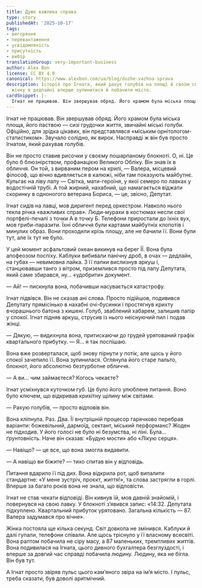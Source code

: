 ```yaml
---
title: Дуже важлива справа
type: story
publishedAt: '2025-10-17'
tags:
- вигоряння
- перевантаження
- усвідомленість
- присутність
- вибір
translationGroup: very-important-business
author: Alex Bon
license: CC BY 4.0
canonical: https://www.alexbon.com/ua/blog/duzhe-vazhna-sprava
description: Історія про Ігната, який рахує голубів на площі й своїм спокоєм змушує
  жінку в дедлайні вперше зупинитися й побачити місто.
cardSnippet: |-
  Ігнат не працював. Він звершував обряд. Його храмом була міська площа, його паствою — сизі грудочки життя, звичайні міські голуби. Офіційно, для зрідка цікавих, він представлявся «міським орнітологом-статистиком». Звучало солідно, як вирок. Насправді ж він був просто Ігнатом, який рахував голубів. 
---
```


Ігнат не працював. Він звершував обряд. Його храмом була міська площа, його паствою — сизі грудочки життя, звичайні міські голуби. Офіційно, для зрідка цікавих, він представлявся «міським орнітологом-статистиком». Звучало солідно, як вирок. Насправді ж він був просто Ігнатом, який рахував голубів.

Він не просто ставив рисочки у своєму пошарпаному блокноті. О, ні. Це було б блюзнірством, профанацією Великого Обліку. Він знав їх в обличчя. Он той, з вирваним пером на крилі, — Валера, місцевий філософ, що вічно вдивляється в калюжі, ніби там показують майбутнє. Кульгає на ліву лапу — Світка, мати-героїня, у якої семеро по лавках у водостічній трубі. А той жирний, нахабний, що намагається віджати скоринку в одноногого ветерана Бориса, — це, звісно, Депутат.

Ігнат сидів на лавці, мов диригент перед оркестром. Навколо нього текла річка «важливих справ». Люди-мурахи в костюмах несли свої портфелі-печалі з точки А в точку Б. Телефони приростали до їхніх вух, мов гриби-паразити. Їхні обличчя були картами майбутніх клопотів і минулих образ. Вони проходили крізь площу, але не бачили її. Вони були тут, але їх тут не було.

У цей момент асфальтовий океан викинув на берег ЇЇ. Вона була апофеозом поспіху. Каблуки вибивали панічну дроб, в очах — дедлайн, на губах — невимовна лайка. З її папки вислизнув аркуш і, станцювавши танго з вітром, приземлився просто під лапу Депутата, який саме збирався, ну... «удобрити» документ.

— Ай! — пискнула вона, побачивши насувається катастрофу.

Ігнат підвівся. Він не сказав ані слова. Просто підійшов, подивився Депутату прямісінько в нахабні очі-бусинки і простягнув крихту вчорашнього батона з кишені. Голуб, зваблений хабарем, залишив папір у спокої. Ігнат підняв аркуш, струсив із нього неіснуючий пил і подав жінці.

— Дякую, — видихнула вона, притискаючи до грудей урятований графік квартального прибутку. — Я... я так поспішаю.

Вона вже розверталася, щоб знову пірнути у потік, але щось у його спокої зачепило її. Вона зупинилася. Оглянула його старе пальто, блокнот, його абсолютно безтурботне обличчя.

— А ви... чим займаєтеся? Когось чекаєте?

Ігнат усміхнувся куточком губ. Це було його улюблене питання. Воно було ключем, що відкривав крихітну щілину між світами.

— Рахую голубів, — просто відповів він.

Вона кліпнула. Раз. Два. Її внутрішній процесор гарячково перебрав варіанти: божевільний, дармоїд, сектант, міський перформанс? Жоден не підходив. У його голосі не було ні безумства, ні ліні. Була... ґрунтовність. Наче він сказав: «Будую мости» або «Лікую серця».

— Навіщо? — це все, що вона змогла видавити.

— А навіщо ви біжите? — тихо спитав він у відповідь.

Питання вдарило її під дих. Вона відкрила рот, щоб випалити стандартне: «У мене зустріч, проєкт, життя!», та слова застрягли в горлі. Вперше за багато років вона не знала, що відповісти.

Ігнат не став чекати відповіді. Він кивнув їй, мов давній знайомій, і повернувся на свою лавку. У блокноті з’явився запис: «14:32. Депутата підкуплено. Квартальний прибуток урятовано. Загальна кількість — 87. Валера задумався про вічне».

Жінка постояла ще кілька секунд. Світ довкола не змінився. Каблуки й далі гупали, телефони співали. Але щось тріснуло у її власному всесвіті. Вона раптом побачила не сіру масу, а 87 маленьких, тремтливих життів. Вона подивилася на Ігната, цього дивного бухгалтера безглуздості, і вперше за довгий час справді побачила людину. Людину, яка не бігла. Він був тут.

А Ігнат просто звіряв пульс цього кам’яного звіра на ім’я місто. І пульс, треба сказати, був доволі аритмічний.
